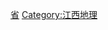 {{Catnav|頁面分類|各種主題的頁面分類|依中国各省来作的分类|中国各省城市}}
{{Commonscat|Cities in Jiangxi}}

[[Category:中国各省城市|省]]
[[Category:江西地理|Category:江西地理]]